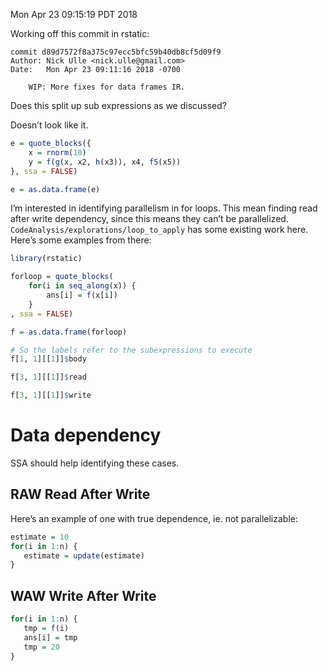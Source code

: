 Mon Apr 23 09:15:19 PDT 2018

Working off this commit in rstatic:

```
commit d89d7572f8a375c97ecc5bfc59b40db8cf5d09f9
Author: Nick Ulle <nick.ulle@gmail.com>
Date:   Mon Apr 23 09:11:16 2018 -0700

    WIP: More fixes for data frames IR.
```

Does this split up sub expressions as we discussed?

Doesn't look like it.

```R

e = quote_blocks({
    x = rnorm(10)
    y = f(g(x, x2, h(x3)), x4, f5(x5))
}, ssa = FALSE)

e = as.data.frame(e)

```


I'm interested in identifying parallelism in for loops. This mean finding
read after write dependency, since this means they can't be parallelized.
`CodeAnalysis/explorations/loop_to_apply` has some existing work here.
Here's some examples from there:

```R

library(rstatic)

forloop = quote_blocks(
    for(i in seq_along(x)) {
        ans[i] = f(x[i])
    }
, ssa = FALSE)

f = as.data.frame(forloop)

# So the labels refer to the subexpressions to execute
f[1, 1][[1]]$body

f[3, 1][[1]]$read

f[3, 1][[1]]$write

```

# Data dependency

SSA should help identifying these cases.

## RAW Read After Write

Here's an example of one with true dependence, ie. not parallelizable:

```R
estimate = 10
for(i in 1:n) {
   estimate = update(estimate)
}
```

## WAW Write After Write

```R
for(i in 1:n) {
   tmp = f(i)
   ans[i] = tmp
   tmp = 20
}
```
